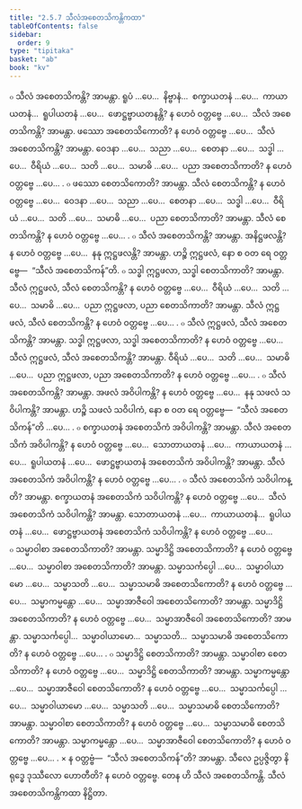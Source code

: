 ```yaml
---
title: "2.5.7 သီလံအစေတသိကန္တိကထာ"
tableOfContents: false
sidebar:
  order: 9
type: "tipitaka"
basket: "ab"
book: "kv"
---
```



<DynamicBreadcrumb />

<Division number="590" book="kv">

<Paragraph number="1972" book="kv">
๐ သီလံ အစေတသိကန္တိ? အာမန္တာ. ရူပံ …ပေ…  နိဗ္ဗာနံ…  စက္ခာယတနံ …ပေ…  ကာယာယတနံ…  ရူပါယတနံ …ပေ…  ဖောဋ္ဌဗ္ဗာယတနန္တိ? န ဟေဝံ ဝတ္တဗ္ဗေ …ပေ…  သီလံ အစေတသိကန္တိ? အာမန္တာ. ဖဿော အစေတသိကောတိ? န ဟေဝံ ဝတ္တဗ္ဗေ …ပေ…  သီလံ အစေတသိကန္တိ? အာမန္တာ. ဝေဒနာ …ပေ…  သညာ …ပေ…  စေတနာ …ပေ…  သဒ္ဓါ …ပေ…  ဝီရိယံ …ပေ…  သတိ …ပေ…  သမာဓိ …ပေ…  ပညာ အစေတသိကာတိ? န ဟေဝံ ဝတ္တဗ္ဗေ …ပေ… .
</Paragraph>

<Paragraph number="1973" book="kv">
๐ ဖဿော စေတသိကောတိ? အာမန္တာ. သီလံ စေတသိကန္တိ? န ဟေဝံ ဝတ္တဗ္ဗေ …ပေ…  ဝေဒနာ …ပေ…  သညာ …ပေ…  စေတနာ …ပေ…  သဒ္ဓါ …ပေ…  ဝီရိယံ …ပေ…  သတိ …ပေ…  သမာဓိ …ပေ…  ပညာ စေတသိကာတိ? အာမန္တာ. သီလံ စေတသိကန္တိ? န ဟေဝံ ဝတ္တဗ္ဗေ …ပေ… .
</Paragraph>

</Division>
<Division number="591" book="kv">

<Paragraph number="1974" book="kv">
๐ သီလံ အစေတသိကန္တိ? အာမန္တာ. အနိဋ္ဌဖလန္တိ? န ဟေဝံ ဝတ္တဗ္ဗေ …ပေ…  နနု ဣဋ္ဌဖလန္တိ? အာမန္တာ. ဟဉ္စိ ဣဋ္ဌဖလံ, နော စ ဝတ ရေ ဝတ္တဗ္ဗေ—  “သီလံ အစေတသိကန်”တိ.
</Paragraph>

<Paragraph number="1975" book="kv">
๐ သဒ္ဓါ ဣဋ္ဌဖလာ, သဒ္ဓါ စေတသိကာတိ? အာမန္တာ. သီလံ ဣဋ္ဌဖလံ, သီလံ စေတသိကန္တိ? န ဟေဝံ ဝတ္တဗ္ဗေ …ပေ…  ဝီရိယံ …ပေ…  သတိ …ပေ…  သမာဓိ …ပေ…  ပညာ ဣဋ္ဌဖလာ, ပညာ စေတသိကာတိ? အာမန္တာ. သီလံ ဣဋ္ဌဖလံ, သီလံ စေတသိကန္တိ? န ဟေဝံ ဝတ္တဗ္ဗေ …ပေ… .
</Paragraph>

<Paragraph number="1976" book="kv">
๐ သီလံ ဣဋ္ဌဖလံ, သီလံ အစေတသိကန္တိ? အာမန္တာ. သဒ္ဓါ ဣဋ္ဌဖလာ, သဒ္ဓါ အစေတသိကာတိ? န ဟေဝံ ဝတ္တဗ္ဗေ …ပေ…  သီလံ ဣဋ္ဌဖလံ, သီလံ အစေတသိကန္တိ? အာမန္တာ. ဝီရိယံ …ပေ…  သတိ …ပေ…  သမာဓိ …ပေ…  ပညာ ဣဋ္ဌဖလာ, ပညာ အစေတသိကာတိ? န ဟေဝံ ဝတ္တဗ္ဗေ …ပေ… .
</Paragraph>

</Division>
<Division number="592" book="kv">

<Paragraph number="1977" book="kv">
๐ သီလံ အစေတသိကန္တိ? အာမန္တာ. အဖလံ အဝိပါကန္တိ? န ဟေဝံ ဝတ္တဗ္ဗေ …ပေ…  နနု သဖလံ သဝိပါကန္တိ? အာမန္တာ. ဟဉ္စိ သဖလံ သဝိပါကံ, နော စ ဝတ ရေ ဝတ္တဗ္ဗေ—  “သီလံ အစေတသိကန်”တိ …ပေ… .
</Paragraph>

<Paragraph number="1978" book="kv">
๐ စက္ခာယတနံ အစေတသိကံ အဝိပါကန္တိ? အာမန္တာ. သီလံ အစေတသိကံ အဝိပါကန္တိ? န ဟေဝံ ဝတ္တဗ္ဗေ …ပေ…  သောတာယတနံ …ပေ…  ကာယာယတနံ …ပေ…  ရူပါယတနံ …ပေ…  ဖောဋ္ဌဗ္ဗာယတနံ အစေတသိကံ အဝိပါကန္တိ? အာမန္တာ. သီလံ အစေတသိကံ အဝိပါကန္တိ? န ဟေဝံ ဝတ္တဗ္ဗေ …ပေ… .
</Paragraph>

<Paragraph number="1979" book="kv">
๐ သီလံ အစေတသိကံ သဝိပါကန္တိ? အာမန္တာ. စက္ခာယတနံ အစေတသိကံ သဝိပါကန္တိ? န ဟေဝံ ဝတ္တဗ္ဗေ …ပေ…  သီလံ အစေတသိကံ သဝိပါကန္တိ? အာမန္တာ. သောတာယတနံ …ပေ…  ကာယာယတနံ…  ရူပါယတနံ …ပေ…  ဖောဋ္ဌဗ္ဗာယတနံ အစေတသိကံ သဝိပါကန္တိ? န ဟေဝံ ဝတ္တဗ္ဗေ …ပေ…
</Paragraph>

</Division>
<Division number="593" book="kv">

<Paragraph number="1980" book="kv">
๐ သမ္မာဝါစာ အစေတသိကာတိ? အာမန္တာ. သမ္မာဒိဋ္ဌိ အစေတသိကာတိ? န ဟေဝံ ဝတ္တဗ္ဗေ …ပေ…  သမ္မာဝါစာ အစေတသိကာတိ? အာမန္တာ. သမ္မာသင်္ကပ္ပေါ …ပေ…  သမ္မာဝါယာမော …ပေ…  သမ္မာသတိ …ပေ…  သမ္မာသမာဓိ အစေတသိကောတိ? န ဟေဝံ ဝတ္တဗ္ဗေ …ပေ…  သမ္မာကမ္မန္တော …ပေ…  သမ္မာအာဇီဝေါ အစေတသိကောတိ? အာမန္တာ. သမ္မာဒိဋ္ဌိ အစေတသိကာတိ? န ဟေဝံ ဝတ္တဗ္ဗေ …ပေ…  သမ္မာအာဇီဝေါ အစေတသိကောတိ? အာမန္တာ. သမ္မာသင်္ကပ္ပေါ…  သမ္မာဝါယာမော…  သမ္မာသတိ…  သမ္မာသမာဓိ အစေတသိကောတိ? န ဟေဝံ ဝတ္တဗ္ဗေ …ပေ… .
</Paragraph>

<Paragraph number="1981" book="kv">
๐ သမ္မာဒိဋ္ဌိ စေတသိကာတိ? အာမန္တာ. သမ္မာဝါစာ စေတသိကာတိ? န ဟေဝံ ဝတ္တဗ္ဗေ …ပေ…  သမ္မာဒိဋ္ဌိ စေတသိကာတိ? အာမန္တာ. သမ္မာကမ္မန္တော …ပေ…  သမ္မာအာဇီဝေါ စေတသိကောတိ? န ဟေဝံ ဝတ္တဗ္ဗေ …ပေ…  သမ္မာသင်္ကပ္ပေါ …ပေ…  သမ္မာဝါယာမော …ပေ…  သမ္မာသတိ …ပေ…  သမ္မာသမာဓိ စေတသိကောတိ? အာမန္တာ. သမ္မာဝါစာ စေတသိကာတိ? န ဟေဝံ ဝတ္တဗ္ဗေ …ပေ…  သမ္မာသမာဓိ စေတသိကောတိ? အာမန္တာ. သမ္မာကမ္မန္တော …ပေ…  သမ္မာအာဇီဝေါ စေတသိကောတိ? န ဟေဝံ ဝတ္တဗ္ဗေ …ပေ… .
</Paragraph>

</Division>
<Division number="594" book="kv">

<Paragraph number="1982" book="kv">
× န ဝတ္တဗ္ဗံ—  “သီလံ အစေတသိကန်”တိ? အာမန္တာ. သီလေ ဥပ္ပဇ္ဇိတွာ နိရုဒ္ဓေ ဒုဿီလော ဟောတီတိ? န ဟေဝံ ဝတ္တဗ္ဗေ. တေန ဟိ သီလံ အစေတသိကန္တိ.

</Paragraph>
</Division>

<Paragraph number="1983" type="center" book="kv">
သီလံ အစေတသိကန္တိကထာ နိဋ္ဌိတာ.
</Paragraph>